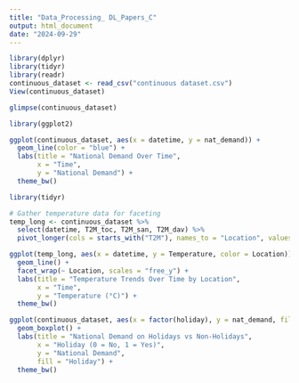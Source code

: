 ```yaml
---
title: "Data_Processing_ DL_Papers_C"
output: html_document
date: "2024-09-29"
---
```


```r
library(dplyr)
library(tidyr)
library(readr)
continuous_dataset <- read_csv("continuous dataset.csv")
View(continuous_dataset)
```


```r
glimpse(continuous_dataset)

```

```r
library(ggplot2)

ggplot(continuous_dataset, aes(x = datetime, y = nat_demand)) +
  geom_line(color = "blue") +
  labs(title = "National Demand Over Time", 
       x = "Time", 
       y = "National Demand") +
  theme_bw()

```
```r
library(tidyr)

# Gather temperature data for faceting
temp_long <- continuous_dataset %>%
  select(datetime, T2M_toc, T2M_san, T2M_dav) %>%
  pivot_longer(cols = starts_with("T2M"), names_to = "Location", values_to = "Temperature")

ggplot(temp_long, aes(x = datetime, y = Temperature, color = Location)) +
  geom_line() +
  facet_wrap(~ Location, scales = "free_y") +
  labs(title = "Temperature Trends Over Time by Location",
       x = "Time", 
       y = "Temperature (°C)") +
  theme_bw()

```

```r

ggplot(continuous_dataset, aes(x = factor(holiday), y = nat_demand, fill = factor(holiday))) +
  geom_boxplot() +
  labs(title = "National Demand on Holidays vs Non-Holidays",
       x = "Holiday (0 = No, 1 = Yes)",
       y = "National Demand",
       fill = "Holiday") +
  theme_bw()
```

